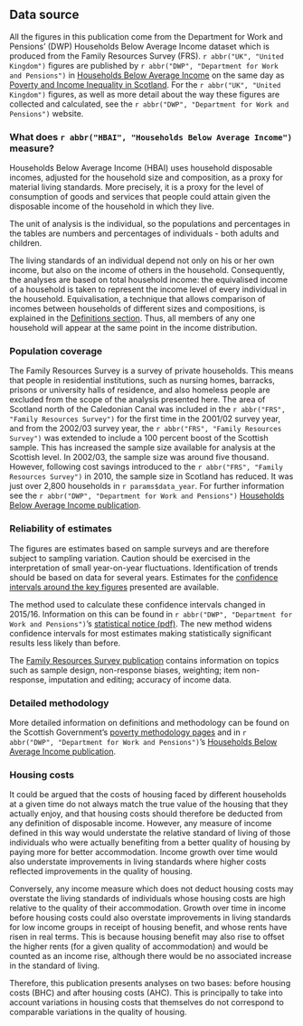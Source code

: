 ## Data source

All the figures in this publication come from the Department for Work and Pensions' (DWP) Households Below Average Income dataset which is produced from the Family Resources Survey (FRS). `r abbr("UK", "United Kingdom")` figures are published by `r abbr("DWP", "Department for Work and Pensions")` in [Households Below Average Income](https://www.gov.uk/government/collections/households-below-average-income-hbai--2) on the same day as [Poverty and Income Inequality in Scotland](https://data.gov.scot/poverty). For the `r abbr("UK", "United Kingdom")` figures, as well as more detail about the way these figures are collected and calculated, see the `r abbr("DWP", "Department for Work and Pensions")` website.

### What does `r abbr("HBAI", "Households Below Average Income")` measure?

Households Below Average Income (HBAI) uses household disposable incomes, adjusted for the household size and composition, as a proxy for material living standards. More precisely, it is a proxy for the level of consumption of goods and services that people could attain given the disposable income of the household in which they live.

The unit of analysis is the individual, so the populations and percentages in the tables are numbers and percentages of individuals - both adults and children.

The living standards of an individual depend not only on his or her own income, but also on the income of others in the household. Consequently, the analyses are based on total household income: the equivalised income of a household is taken to represent the income level of every individual in the household. Equivalisation, a technique that allows comparison of incomes between households of different sizes and compositions, is explained in the [Definitions section](#equivalisation). Thus, all members of any one household will appear at the same point in the income distribution.

### Population coverage

The Family Resources Survey is a survey of private households. This means that people in residential institutions, such as nursing homes, barracks, prisons or university halls of residence, and also homeless people are excluded from the scope of the analysis presented here. The area of Scotland north of the Caledonian Canal was included in the `r abbr("FRS", "Family Resources Survey")` for the first time in the 2001/02 survey year, and from the 2002/03 survey year, the `r abbr("FRS", "Family Resources Survey")` was extended to include a 100 percent boost of the Scottish sample. This has increased the sample size available for analysis at the Scottish level. In 2002/03, the sample size was around five thousand. However, following cost savings introduced to the `r abbr("FRS", "Family Resources Survey")` in 2010, the sample size in Scotland has reduced. It was just over 2,800 households in `r params$data_year`. For further information see the `r abbr("DWP", "Department for Work and Pensions")` [Households Below Average Income publication](https://www.gov.uk/government/collections/households-below-average-income-hbai--2).

### Reliability of estimates

The figures are estimates based on sample surveys and are therefore subject to sampling variation. Caution should be exercised in the interpretation of small year-on-year fluctuations. Identification of trends should be based on data for several years. Estimates for the [confidence intervals around the key figures](https://www.gov.scot/publications/confidence-intervals-for-poverty-statistics/) presented are available.

The method used to calculate these confidence intervals changed in 2015/16. Information on this can be found in `r abbr("DWP", "Department for Work and Pensions")`'s [statistical notice (pdf)](https://assets.publishing.service.gov.uk/government/uploads/system/uploads/attachment_data/file/592042/dwp-family-household-income-stats-estimating-uncertainty-statistical-notice.pdf). The new method widens confidence intervals for most estimates making statistically significant results less likely than before.

The [Family Resources Survey publication](https://www.gov.uk/government/collections/family-resources-survey--2#background-information-and-guidance) contains information on topics such as sample design, non-response biases, weighting; item non-response, imputation and editing; accuracy of income data.

### Detailed methodology

More detailed information on definitions and methodology can be found on the Scottish Government's [poverty methodology pages](https://www.gov.scot/publications/poverty-in-scotland-methodology/) and in `r abbr("DWP", "Department for Work and Pensions")`'s [Households Below Average Income publication](https://www.gov.uk/government/collections/households-below-average-income-hbai--2).

### Housing costs

It could be argued that the costs of housing faced by different households at a given time do not always match the true value of the housing that they actually enjoy, and that housing costs should therefore be deducted from any definition of disposable income. However, any measure of income defined in this way would understate the relative standard of living of those individuals who were actually benefiting from a better quality of housing by paying more for better accommodation. Income growth over time would also understate improvements in living standards where higher costs reflected improvements in the quality of housing.

Conversely, any income measure which does not deduct housing costs may overstate the living standards of individuals whose housing costs are high relative to the quality of their accommodation. Growth over time in income before housing costs could also overstate improvements in living standards for low income groups in receipt of housing benefit, and whose rents have risen in real terms. This is because housing benefit may also rise to offset the higher rents (for a given quality of accommodation) and would be counted as an income rise, although there would be no associated increase in the standard of living.

Therefore, this publication presents analyses on two bases: before housing costs (BHC) and after housing costs (AHC). This is principally to take into account variations in housing costs that themselves do not correspond to comparable variations in the quality of housing.
